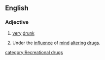 ==English==

===Adjective===
{{en-adj}}

# [[very|very]] [[drunk]]
# {{UKslang}} Under the [[influence]] of [[mind]] [[altering]] [[drugs]].

[[category:Recreational drugs]]